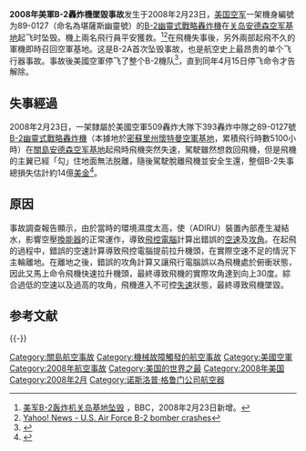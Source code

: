 {{Infobox Airliner accident
|name = 2008年美軍B-2轟炸機墜毀事故
|Date = 2008年2月23日
|Crash image = Crashed B-2.jpg
|Image caption = 墜毀后的「堪薩斯幽灵號」
|Type = 失速
|Site = {{GUM}}[[安德森空軍基地|安德森空軍基地]]
|Fatalities = 0人
|Injuries = 2人
|Aircraft Type = [[B-2|B-2]]
|Origin = {{GUM}}[[安德森空军基地|安德森空军基地]]
|Destination = {{USA}}{{tsl|en|Whiteman AFB|懷特曼空軍基地}}<br />（Whiteman AFB）
|Operator = [[美國空軍|美國空軍]]
|Tail Number = 89-0127
|Passengers = 0
|Crew= 2
|Survivors=2
}}

'''2008年美軍B-2轟炸機墜毀事故'''发生于2008年2月23日，[[美国空军|美国空军]]一架機身編號为89-0127（命名為堪薩斯幽靈號）的[[B-2精神式战略轰炸机|B-2幽靈式戰略轟炸機]]在[[关岛|关岛]][[安德森空军基地|安德森空军基地]]起飞时坠毁。機上兩名飛行員平安獲救。<ref>[http://news.bbc.co.uk/chinese/simp/hi/newsid_7260000/newsid_7260200/7260254.stm 美军B-2轰炸机关岛基地坠毁] {{Wayback|url=http://news.bbc.co.uk/chinese/simp/hi/newsid_7260000/newsid_7260200/7260254.stm |date=20080226093919 }}，BBC，2008年2月23日新增。</ref><ref>[http://news.yahoo.com/s/nm/20080223/us_nm/usa_bomber_crash_dc_3 Yahoo! News - U.S. Air Force B-2 bomber crashes]</ref>在飛機失事後，另外兩部起飛不久的軍機即時召回空軍基地。这是B-2A首次坠毁事故，也是航空史上最昂贵的单个飞行器事故。事故後美國空軍停飞了整个B-2機队<ref>{{cite news | author=William Lowther | coauthors=Ben Martin | title=US military grounds stealth bomber fleet | date=2008-02-26 | publisher= | url=http://www.telegraph.co.uk/news/main.jhtml?xml=/news/2008/02/23/wbomber223.xml | work=Telegraph | pages= | accessdate=2008-02-26 | language= | archive-date=2008-02-25 | archive-url=https://web.archive.org/web/20080225215223/http://www.telegraph.co.uk/news/main.jhtml?xml=%2Fnews%2F2008%2F02%2F23%2Fwbomber223.xml | dead-url=no }}</ref>，直到同年4月15日停飞命令才告解除。

== 失事經過 ==
2008年2月23日，一架隸屬於美國空軍509轟炸大隊下393轟炸中隊之89-0127號[[B-2精神式战略轰炸机|B-2幽靈式戰略轟炸機]]（本據地於[[密蘇里州|密蘇里州]][[懷特曼空軍基地|懷特曼空軍基地]]，累積飛行時數5100小時）在[[關島|關島]][[安德森空军基地|安德森空军基地]]起飛時飛機突然失速，駕駛雖然想救回飛機，但是飛機的主翼已經「勾」住地面無法脱離，隨後駕駛脫離飛機並安全生還，整個B-2失事總損失估計約14億[[美金|美金]]<ref name="Moisture_CNN">{{cite web |url=http://www.cnn.com/2008/US/06/06/crash.ap/index.html |title=Air Force: Moisture caused $1.4 billion bomber crash |accessdate=2008-06-07 |publisher=CNN.com |date=2008-06-06 |deadurl=yes |archiveurl=https://web.archive.org/web/20080610054520/http://www.cnn.com/2008/US/06/06/crash.ap/index.html |archivedate=2008-06-10 }}</ref>。

== 原因 ==
事故調查報告顯示，由於當時的環境濕度太高，使{{tsl|en|Air Data Inertial Reference Unit|大氣數據慣性基準單元}}（ADIRU）裝置內部產生凝結水，影響空壓[[換能器|換能器]]的正常運作，導致[[飛控電腦|飛控電腦]]計算出錯誤的[[空速|空速]]及[[攻角|攻角]]。在起飛的過程中，錯誤的空速計算導致飛控電腦提前拉升機頭，在實際空速不足的情況下主輪離地。在離地之後，錯誤的攻角計算又讓飛行電腦誤以為飛機處於俯衝狀態，因此又馬上命令飛機快速拉升機頭，最終導致飛機的實際攻角達到向上30度。綜合過低的空速以及過高的攻角，飛機進入不可控[[失速|失速]]狀態，最終導致飛機墜毀。

== 参考文献 ==
{{Reflist|30em}}

{{-}}
{{2008年航空事故}}
{{Mayday NavBox}}

[[Category:關島航空事故|Category:關島航空事故]]
[[Category:機械故障觸發的航空事故|Category:機械故障觸發的航空事故]]
[[Category:美國空軍|Category:美國空軍]]
[[Category:2008年航空事故|Category:2008年航空事故]]
[[Category:美国的世界之最|Category:美国的世界之最]]
[[Category:2008年美国|Category:2008年美国]]
[[Category:2008年2月|Category:2008年2月]]
[[Category:诺斯洛普·格鲁门公司航空器|Category:诺斯洛普·格鲁门公司航空器]]